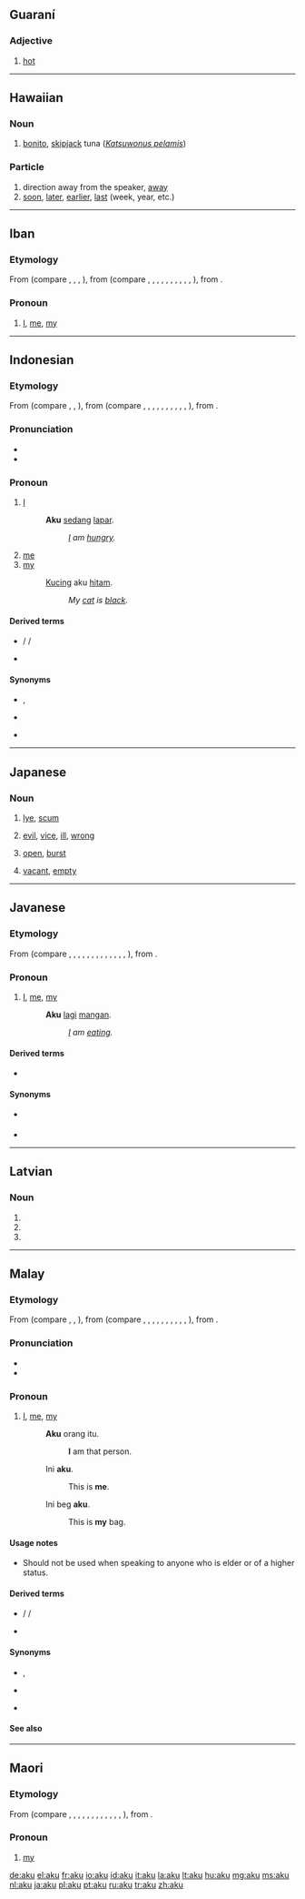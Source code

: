{{also|Aku}}
==Guaraní==

===Adjective===
{{head|gn|adjective}}

# [[hot]]

----

==Hawaiian==

===Noun===
{{head|haw|noun}}

# [[bonito]], [[skipjack]] tuna (''[[Katsuwonus pelamis]]'')

===Particle===
{{head|haw|particle}}

# direction away from the speaker, [[away]]
# [[soon]], [[later]], [[earlier]], [[last]] (week, year, etc.)

----

==Iban==

===Etymology===
From {{proto|Malayic|aku|lang=iba}} (compare {{etyl|id|-}} {{term|aku|lang=id}}, {{term|ku|lang=id}}, {{etyl|ms|-}} {{term|aku|lang=ms}}, {{term|ku|lang=ms}}), from {{proto|Malayo-Polynesian|aku||i-aku|lang=iba}} (compare {{etyl|fj|-}} {{term|au|lang=fj}}, {{etyl|haw|-}} {{term|au|lang=haw}}, {{term|wau|lang=haw}}, {{term|a‘u|lang=haw}}, {{etyl|jv|-}} {{term|aku|lang=jv}}, {{term|ku|lang=jv}}, {{etyl|mg|-}} {{term|aho|lang=mg}}, {{etyl|mi|-}} {{term|au|lang=mi}}, {{term|ahau|lang=mi}}, {{term|aku|lang=mi}}, {{etyl|tl|-}} {{term|ako|lang=tl}}), from {{proto|Austronesian|aku||i-aku|lang=ms}}.

===Pronoun===
{{head|iba|pronoun}}

# [[I]], [[me]], [[my]]

----

==Indonesian==

===Etymology===
From {{proto|Malayic|aku|lang=id}} (compare {{etyl|iba|-}} {{term|aku|lang=iba}}, {{etyl|ms|-}} {{term|aku|lang=ms}}, {{term|ku|lang=ms}}), from {{proto|Malayo-Polynesian|aku||i-aku|lang=id}} (compare {{etyl|fj|-}} {{term|au|lang=fj}}, {{etyl|haw|-}} {{term|au|lang=haw}}, {{term|wau|lang=haw}}, {{term|a‘u|lang=haw}}, {{etyl|jv|-}} {{term|aku|lang=jv}}, {{term|ku|lang=jv}}, {{etyl|mg|-}} {{term|aho|lang=mg}}, {{etyl|mi|-}} {{term|au|lang=mi}}, {{term|ahau|lang=mi}}, {{term|aku|lang=mi}}, {{etyl|tl|-}} {{term|ako|lang=tl}}), from {{proto|Austronesian|aku||i-aku|lang=id}}.

===Pronunciation===
* {{IPA|/aku/|lang=id}}
* {{rhymes|aku|ku|u|lang=id}}

===Pronoun===
{{head|id|pronoun|personal pronoun, informal}}

# [[I]]
#: '''Aku''' [[sedang]] [[lapar]].
#:: ''[[I]] am [[hungry]].''
# [[me]]
# [[my]]
#: [[kucing|Kucing]] aku [[hitam]].
#:: ''My [[cat]] is [[black]].''

====Derived terms====
* {{l|id|ku}} / {{l|id|ku-}} / {{l|id|-ku}}
* {{l|id|daku}}

====Synonyms====
* {{l|id|saya}}, {{l|ms|sahaya}} {{qualifier|formal}}
* {{l|id|beta}} {{qualifier|by royalties}}
* {{l|id|patik}} {{qualifier|to face royalties}}

----

==Japanese==

===Noun===
{{ja-noun|r|hira=あく}}

# {{ja-def|灰汁}} [[lye]], [[scum]]
# {{ja-def|悪}} [[evil]], [[vice]], [[ill]], [[wrong]]
# {{ja-def|開く}} [[open]], [[burst]]
# {{ja-def|空く}} [[vacant]], [[empty]]

----

==Javanese==

===Etymology===
From {{proto|Malayo-Polynesian|aku||i-aku|lang=jv}} (compare {{etyl|fj|-}} {{term|au|lang=fj}}, {{etyl|haw|-}} {{term|au|lang=haw}}, {{term|wau|lang=haw}}, {{term|a‘u|lang=haw}}, {{etyl|iba|-}} {{term|aku|lang=iba}}, {{etyl|id|-}} {{term|aku|lang=id}}, {{term|ku|lang=id}}, {{etyl|mg|-}} {{term|aho|lang=mg}}, {{etyl|ms|-}} {{term|aku|lang=ms}}, {{term|ku|lang=ms}}, {{etyl|mi|-}} {{term|au|lang=mi}}, {{term|ahau|lang=mi}}, {{term|aku|lang=mi}}, {{etyl|tl|-}} {{term|ako|lang=tl}}), from {{proto|Austronesian|aku||i-aku|lang=jv}}.

===Pronoun===
{{head|jv|pronoun|personal pronoun, informal|sc=Latn}}

# [[I]], [[me]], [[my]]
#: '''Aku''' [[lagi]] [[mangan]].
#:: ''[[I]] am [[eating]].''

====Derived terms====
* {{l|jv|ku}}

====Synonyms====
* {{l|jv|kula}} {{qualifier|formal}}
* {{l|jv|dalem}}

----

==Latvian==

===Noun===
{{head|lv|noun form|g=f}}

# {{inflection of|aka|lang=lv||acc|s}}
# {{inflection of|aka|lang=lv||ins|s}}
# {{inflection of|aka|lang=lv||gen|p}}

----

==Malay==

===Etymology===
From {{proto|Malayic|aku|lang=ms}} (compare {{etyl|iba|-}} {{term|aku|lang=iba}}, {{etyl|id|-}} {{term|aku|lang=id}}, {{term|ku|lang=id}}), from {{proto|Malayo-Polynesian|aku||i-aku|lang=ms}} (compare {{etyl|fj|-}} {{term|au|lang=fj}}, {{etyl|haw|-}} {{term|au|lang=haw}}, {{term|wau|lang=haw}}, {{term|a‘u|lang=haw}}, {{etyl|jv|-}} {{term|aku|lang=jv}}, {{term|ku|lang=jv}}, {{etyl|mg|-}} {{term|aho|lang=mg}}, {{etyl|mi|-}} {{term|au|lang=mi}}, {{term|ahau|lang=mi}}, {{term|aku|lang=mi}}, {{etyl|tl|-}} {{term|ako|lang=tl}}), from {{proto|Austronesian|aku||i-aku|lang=ms}}.

===Pronunciation===
* {{IPA|/aku/|lang=ms}}
* {{rhymes|aku|ku|u|lang=ms}}

===Pronoun===
{{head|ms|pronoun|personal pronoun, informal}}

# [[I]], [[me]], [[my]]
#: '''Aku''' orang itu.
#:: '''I''' am that person.
#: Ini '''aku'''.
#:: This is '''me'''.
#: Ini beg '''aku'''.
#:: This is '''my''' bag.

====Usage notes====
* Should not be used when speaking to anyone who is elder or of a higher status.

====Derived terms====
* {{l|ms|ku}} / {{l|ms|ku-}} /{{l|ms|-ku}}
* {{l|ms|daku}}

====Synonyms====
* {{l|ms|saya}}, {{l|ms|sahaya}} {{qualifier|formal}}
* {{l|ms|beta}} {{qualifier|by royalties}}
* {{l|ms|patik}} {{qualifier|to face royalties}}

====See also====
{{ms-personal pronouns}}

----

==Maori==

===Etymology===
From {{proto|Malayo-Polynesian|aku||i-aku|lang=mi}} (compare {{etyl|fj|-}} {{term|au|lang=fj}}, {{etyl|haw|-}} {{term|au|lang=haw}}, {{term|wau|lang=haw}}, {{term|a‘u|lang=haw}}, {{etyl|iba|-}} {{term|aku|lang=iba}}, {{etyl|id|-}} {{term|aku|lang=id}}, {{term|ku|lang=id}}, {{etyl|jv|-}} {{term|aku|lang=jv}}, {{term|ku|lang=jv}}, {{etyl|mg|-}} {{term|aho|lang=mg}}, {{etyl|ms|-}} {{term|aku|lang=ms}}, {{term|ku|lang=ms}}, {{etyl|tl|-}} {{term|ako|lang=tl}}), from {{proto|Austronesian|aku||i-aku|lang=jv}}.

===Pronoun===
{{head|mi|pronoun}}

# [[my]]

[[de:aku]]
[[el:aku]]
[[fr:aku]]
[[io:aku]]
[[id:aku]]
[[it:aku]]
[[la:aku]]
[[lt:aku]]
[[hu:aku]]
[[mg:aku]]
[[ms:aku]]
[[nl:aku]]
[[ja:aku]]
[[pl:aku]]
[[pt:aku]]
[[ru:aku]]
[[tr:aku]]
[[zh:aku]]